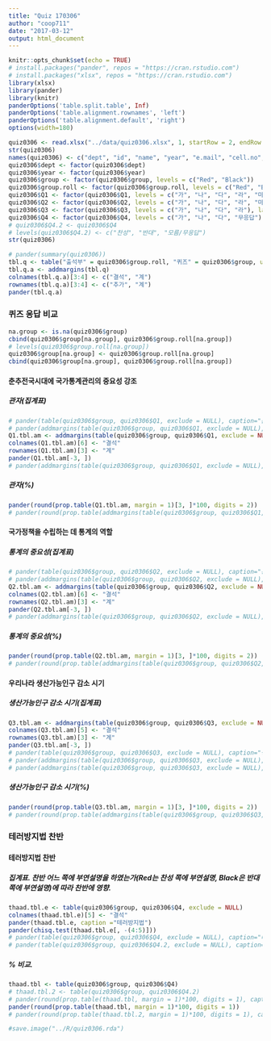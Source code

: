 ```yaml
---
title: "Quiz 170306"
author: "coop711"
date: "2017-03-12"
output: html_document
---
```


```r
knitr::opts_chunk$set(echo = TRUE)
# install.packages("pander", repos = "https://cran.rstudio.com")
# install.packages("xlsx", repos = "https://cran.rstudio.com")
library(xlsx)
library(pander)
library(knitr)
panderOptions('table.split.table', Inf)
panderOptions('table.alignment.rownames', 'left')
panderOptions('table.alignment.default', 'right')
options(width=180)
```

```r
quiz0306 <- read.xlsx("../data/quiz0306.xlsx", 1, startRow = 2, endRow = 164, colIndex = c(3:7, 9:15), colClasses=c(rep("character", 12)), stringsAsFactors=FALSE)
str(quiz0306)
names(quiz0306) <- c("dept", "id", "name", "year", "e.mail", "cell.no", "Q1", "Q2", "Q3", "Q4", "group", "group.roll")
quiz0306$dept <- factor(quiz0306$dept)
quiz0306$year <- factor(quiz0306$year)
quiz0306$group <- factor(quiz0306$group, levels = c("Red", "Black"))
quiz0306$group.roll <- factor(quiz0306$group.roll, levels = c("Red", "Black"))
quiz0306$Q1 <- factor(quiz0306$Q1, levels = c("가", "나", "다", "라", "마"), labels = c("공자", "맹자", "관자", "노자", "장자"))
quiz0306$Q2 <- factor(quiz0306$Q2, levels = c("가", "나", "다", "라", "마"), labels = c("절대 중요 않음", "거의 중요 않음", "보통", "상당히 중요", "절대 중요"))
quiz0306$Q3 <- factor(quiz0306$Q3, levels = c("가", "나", "다", "라"), labels = c("2012", "2016", "2020", "2030"))
quiz0306$Q4 <- factor(quiz0306$Q4, levels = c("가", "나", "다", "무응답"), labels = c("찬성 입장", "반대 입장", "모름/무응답", "조퇴"))
# quiz0306$Q4.2 <- quiz0306$Q4
# levels(quiz0306$Q4.2) <- c("찬성", "반대", "모름/무응답")
str(quiz0306)
```

```r
# pander(summary(quiz0306))
tbl.q <- table("출석부" = quiz0306$group.roll, "퀴즈" = quiz0306$group, useNA = "ifany")
tbl.q.a <- addmargins(tbl.q)
colnames(tbl.q.a)[3:4] <- c("결석", "계")
rownames(tbl.q.a)[3:4] <- c("추가", "계")
pander(tbl.q.a)
```

### 퀴즈 응답 비교

```r
na.group <- is.na(quiz0306$group)
cbind(quiz0306$group[na.group], quiz0306$group.roll[na.group])
# levels(quiz0306$group.roll[na.group])
quiz0306$group[na.group] <- quiz0306$group.roll[na.group]
cbind(quiz0306$group[na.group], quiz0306$group.roll[na.group])
```

#### 춘추전국시대에 국가통계관리의 중요성 강조

##### 관자(집계표)

```r
# pander(table(quiz0306$group, quiz0306$Q1, exclude = NULL), caption="춘추시대 국가통계관리")
# pander(addmargins(table(quiz0306$group, quiz0306$Q1, exclude = NULL), margin=1), caption="춘추시대 국가통계관리")
Q1.tbl.am <- addmargins(table(quiz0306$group, quiz0306$Q1, exclude = NULL), margin = 1)
colnames(Q1.tbl.am)[6] <- "결석"
rownames(Q1.tbl.am)[3] <- "계"
pander(Q1.tbl.am[-3, ])
# pander(addmargins(table(quiz0306$group, quiz0306$Q1, exclude = NULL), margin=1))
```

##### 관자(%)

```r
pander(round(prop.table(Q1.tbl.am, margin = 1)[3, ]*100, digits = 2))
# pander(round(prop.table(addmargins(table(quiz0306$group, quiz0306$Q1, exclude = NULL), margin=1), margin=1)[4,]*100, digits=1))
```

#### 국가정책을 수립하는 데 통계의 역할

##### 통계의 중요성(집계표)

```r
# pander(table(quiz0306$group, quiz0306$Q2, exclude = NULL), caption="통계의 역할")
# pander(addmargins(table(quiz0306$group, quiz0306$Q2, exclude = NULL), margin=1), caption="통계의 역할")
Q2.tbl.am <- addmargins(table(quiz0306$group, quiz0306$Q2, exclude = NULL), margin = 1)
colnames(Q2.tbl.am)[6] <- "결석"
rownames(Q2.tbl.am)[3] <- "계"
pander(Q2.tbl.am[-3, ])
# pander(addmargins(table(quiz0306$group, quiz0306$Q2, exclude = NULL), margin=1))
```

##### 통계의 중요성(%)

```r
pander(round(prop.table(Q2.tbl.am, margin = 1)[3, ]*100, digits = 2))
# pander(round(prop.table(addmargins(table(quiz0306$group, quiz0306$Q2, exclude = NULL), margin=1), margin=1)[4,]*100, digits=1), caption="통계의 역할")
```

#### 우리나라 생산가능인구 감소 시기

##### 생산가능인구 감소 시기(집계표)

```r
Q3.tbl.am <- addmargins(table(quiz0306$group, quiz0306$Q3, exclude = NULL), margin = 1)
colnames(Q3.tbl.am)[5] <- "결석"
rownames(Q3.tbl.am)[3] <- "계"
pander(Q3.tbl.am[-3, ])
# pander(table(quiz0306$group, quiz0306$Q3, exclude = NULL), caption="생산가능인구 감소")
# pander(addmargins(table(quiz0306$group, quiz0306$Q3, exclude = NULL), margin=1), caption="생산가능인구 감소")
# pander(addmargins(table(quiz0306$group, quiz0306$Q3, exclude = NULL), margin=1))
```

##### 생산가능인구 감소 시기(%)

```r
pander(round(prop.table(Q3.tbl.am, margin = 1)[3, ]*100, digits = 2))
# pander(round(prop.table(addmargins(table(quiz0306$group, quiz0306$Q3, exclude = NULL), margin=1), margin=1)[4,]*100, digits=1), caption="생산가능인구 감소")
```

### 테러방지법 찬반

#### 테러방지법 찬반

##### 집계표. 찬반 어느 쪽에 부연설명을 하였는가(Red는 찬성 쪽에 부연설명, Black은 반대 쪽에 부연설명)에 따라 찬반에 영향. 

```r
thaad.tbl.e <- table(quiz0306$group, quiz0306$Q4, exclude = NULL)
colnames(thaad.tbl.e)[5] <- "결석"
pander(thaad.tbl.e, caption ="테러방지법")
pander(chisq.test(thaad.tbl.e[, -(4:5)]))
# pander(table(quiz0306$group, quiz0306$Q4, exclude = NULL), caption="테러방지법")
# pander(table(quiz0306$group, quiz0306$Q4.2, exclude = NULL), caption="테러방지법")
```

##### % 비교.  

```r
thaad.tbl <- table(quiz0306$group, quiz0306$Q4)
# thaad.tbl.2 <- table(quiz0306$group, quiz0306$Q4.2)
# pander(round(prop.table(thaad.tbl, margin = 1)*100, digits = 1), caption="테러방지법(단위, %)")
pander(round(prop.table(thaad.tbl, margin = 1)*100, digits = 1))
# pander(round(prop.table(thaad.tbl.2, margin = 1)*100, digits = 1), caption = "테러방지법(단위, %)")
```

```r
#save.image("../R/quiz0306.rda")
```